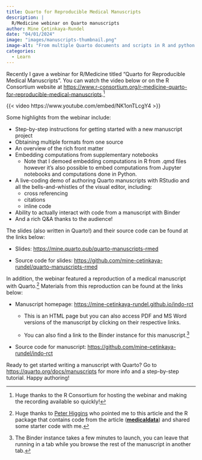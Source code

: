 ```yaml
---
title: Quarto for Reproducible Medical Manuscripts 
description: |
  R/Medicine webinar on Quarto manuscripts
author: Mine Çetinkaya-Rundel
date: "04/01/2024"
image: "images/manuscripts-thumbnail.png"
image-alt: "From multiple Quarto documents and scripts in R and python to PDF or Word output."
categories:
  - Learn
---
```


Recently I gave a webinar for R/Medicine titled "Quarto for Reproducible Medical Manuscripts". You can watch the video below or on the R Consortium website at <https://www.r-consortium.org/r-medicine-quarto-for-reproducible-medical-manuscripts>.[^1]

{{< video https://www.youtube.com/embed/NK1onTLcgY4 >}}

Some highlights from the webinar include:

-   Step-by-step instructions for getting started with a new manuscript project
-   Obtaining multiple formats from one source
-   An overview of the rich front matter
-   Embedding computations from supplementary notebooks
    -   Note that I demoed embedding computations in R from .qmd files however it's also possible to embed computations from Jupyter notebooks and computations done in Python.
-   A live-coding demo of authoring Quarto manuscripts with RStudio and all the bells-and-whistles of the visual editor, including:
    -   cross referencing
    -   citations
    -   inline code
-   Ability to actually interact with code from a manuscript with Binder
-   And a rich Q&A thanks to the audience!

The slides (also written in Quarto!) and their source code can be found at the links below:

-   Slides: <https://mine.quarto.pub/quarto-manuscripts-rmed>

-   Source code for slides: <https://github.com/mine-cetinkaya-rundel/quarto-manuscripts-rmed>

In addition, the webinar featured a reproduction of a medical manuscript with Quarto.[^2] Materials from this reproduction can be found at the links below:

-   Manuscript homepage: <https://mine-cetinkaya-rundel.github.io/indo-rct>

    -   This is an HTML page but you can also access PDF and MS Word versions of the manuscript by clicking on their respective links.

    -   You can also find a link to the Binder instance for this manuscript.[^3]

-   Source code for manuscript: <https://github.com/mine-cetinkaya-rundel/indo-rct>

Ready to get started writing a manuscript with Quarto? Go to <https://quarto.org/docs/manuscripts> for more info and a step-by-step tutorial. Happy authoring!

[^1]: Huge thanks to the R Consortium for hosting the webinar and making the recording available so quickly!

[^2]: Huge thanks to [Peter Higgins](https://github.com/higgi13425) who pointed me to this article and the R package that contains code from the article ([**medicaldata**](https://higgi13425.github.io/medicaldata/)) and shared some starter code with me.

[^3]: The Binder instance takes a few minutes to launch, you can leave that running in a tab while you browse the rest of the manuscript in another tab.
